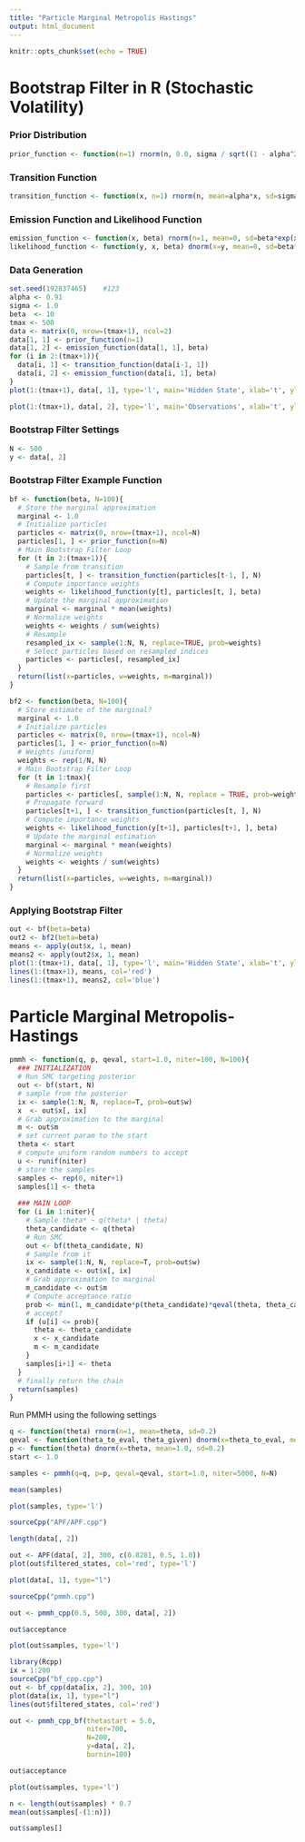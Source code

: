 ```yaml
---
title: "Particle Marginal Metropolis Hastings"
output: html_document
---
```


```r
knitr::opts_chunk$set(echo = TRUE)
```

# Bootstrap Filter in R (Stochastic Volatility)

### Prior Distribution
```r
prior_function <- function(n=1) rnorm(n, 0.0, sigma / sqrt((1 - alpha^2)))
```

### Transition Function
```r
transition_function <- function(x, n=1) rnorm(n, mean=alpha*x, sd=sigma)
```

### Emission Function and Likelihood Function
```r
emission_function <- function(x, beta) rnorm(n=1, mean=0, sd=beta*exp(x/2))
likelihood_function <- function(y, x, beta) dnorm(x=y, mean=0, sd=beta*exp(x/2))
```

### Data Generation
```r
set.seed(192837465)    #123
alpha <- 0.91
sigma <- 1.0
beta  <- 10
tmax <- 500
data <- matrix(0, nrow=(tmax+1), ncol=2)
data[1, 1] <- prior_function(n=1)
data[1, 2] <- emission_function(data[1, 1], beta)
for (i in 2:(tmax+1)){
  data[i, 1] <- transition_function(data[i-1, 1])
  data[i, 2] <- emission_function(data[i, 1], beta)
}
plot(1:(tmax+1), data[, 1], type='l', main='Hidden State', xlab='t', ylab='x')
```


```r
plot(1:(tmax+1), data[, 2], type='l', main='Observations', xlab='t', ylab='x')
```


### Bootstrap Filter Settings
```r
N <- 500
y <- data[, 2]
```

### Bootstrap Filter Example Function
```r
bf <- function(beta, N=100){
  # Store the marginal approximation
  marginal <- 1.0
  # Initialize particles
  particles <- matrix(0, nrow=(tmax+1), ncol=N)
  particles[1, ] <- prior_function(n=N)
  # Main Bootstrap Filter Loop
  for (t in 2:(tmax+1)){
    # Sample from transition
    particles[t, ] <- transition_function(particles[t-1, ], N)
    # Compute importance weights
    weights <- likelihood_function(y[t], particles[t, ], beta)
    # Update the marginal approximation
    marginal <- marginal * mean(weights)
    # Normalize weights
    weights <- weights / sum(weights)
    # Resample
    resampled_ix <- sample(1:N, N, replace=TRUE, prob=weights)
    # Select particles based on resampled indices
    particles <- particles[, resampled_ix]
  }
  return(list(x=particles, w=weights, m=marginal))
}
```

```r
bf2 <- function(beta, N=100){
  # Store estimate of the marginal?
  marginal <- 1.0
  # Initialize particles
  particles <- matrix(0, nrow=(tmax+1), ncol=N)
  particles[1, ] <- prior_function(n=N)
  # Weights (uniform)
  weights <- rep(1/N, N)
  # Main Bootstrap Filter Loop
  for (t in 1:tmax){
    # Resample first
    particles <- particles[, sample(1:N, N, replace = TRUE, prob=weights)]
    # Propagate forward
    particles[t+1, ] <- transition_function(particles[t, ], N)
    # Compute importance weights
    weights <- likelihood_function(y[t+1], particles[t+1, ], beta)
    # Update the marginal estimation
    marginal <- marginal * mean(weights)
    # Normalize weights
    weights <- weights / sum(weights)
  }
  return(list(x=particles, w=weights, m=marginal))
} 
```


### Applying Bootstrap Filter
```r
out <- bf(beta=beta)
out2 <- bf2(beta=beta)
means <- apply(out$x, 1, mean)
means2 <- apply(out2$x, 1, mean)
plot(1:(tmax+1), data[, 1], type='l', main='Hidden State', xlab='t', ylab='x')
lines(1:(tmax+1), means, col='red')
lines(1:(tmax+1), means2, col='blue')
```

# Particle Marginal Metropolis-Hastings

```r
pmmh <- function(q, p, qeval, start=1.0, niter=100, N=100){
  ### INITIALIZATION
  # Run SMC targeting posterior
  out <- bf(start, N)
  # sample from the posterior
  ix <- sample(1:N, N, replace=T, prob=out$w)
  x  <- out$x[, ix]
  # Grab approximation to the marginal
  m <- out$m
  # set current param to the start
  theta <- start
  # compute uniform random numbers to accept
  u <- runif(niter)
  # store the samples
  samples <- rep(0, niter+1)
  samples[1] <- theta
  
  ### MAIN LOOP
  for (i in 1:niter){
    # Sample theta* ~ q(theta* | theta)
    theta_candidate <- q(theta)
    # Run SMC 
    out <- bf(theta_candidate, N)
    # Sample from it
    ix <- sample(1:N, N, replace=T, prob=out$w)
    x_candidate <- out$x[, ix]
    # Grab approximation to marginal
    m_candidate <- out$m
    # Compute acceptance ratio
    prob <- min(1, m_candidate*p(theta_candidate)*qeval(theta, theta_candidate) / m*p(theta)*qeval(theta_candidate, theta))
    # accept?
    if (u[i] <= prob){
      theta <- theta_candidate
      x <- x_candidate
      m <- m_candidate
    }
    samples[i+1] <- theta
  }
  # finally return the chain
  return(samples)
}
```

Run PMMH using the following settings

```r
q <- function(theta) rnorm(n=1, mean=theta, sd=0.2)
qeval <- function(theta_to_eval, theta_given) dnorm(x=theta_to_eval, mean=theta_given, sd=0.2)
p <- function(theta) dnorm(x=theta, mean=1.0, sd=0.2)
start <- 1.0
```


```r
samples <- pmmh(q=q, p=p, qeval=qeval, start=1.0, niter=5000, N=N)
```

```r
mean(samples)
```


```r
plot(samples, type='l')
```




```r
sourceCpp("APF/APF.cpp")
```

```r
length(data[, 2])
```


```r
out <- APF(data[, 2], 300, c(0.8281, 0.5, 1.0))
plot(out$filtered_states, col='red', type='l')
```


```r
plot(data[, 1], type="l")
```




```r
sourceCpp("pmmh.cpp")
```

```r
out <- pmmh_cpp(0.5, 500, 300, data[, 2])
```

```r
out$acceptance
```

```r
plot(out$samples, type='l')
```



```r
library(Rcpp)
ix = 1:200
sourceCpp("bf_cpp.cpp")
out <- bf_cpp(data[ix, 2], 300, 10)
plot(data[ix, 1], type="l")
lines(out$filtered_states, col='red')
```


```r
out <- pmmh_cpp_bf(thetastart = 5.0, 
                   niter=700, 
                   N=200, 
                   y=data[, 2],
                   burnin=100)
```


```r
out$acceptance
```

```r
plot(out$samples, type='l')
```

```r
n <- length(out$samples) * 0.7
mean(out$samples[-(1:n)])
```

```r
out$samples[]
```


